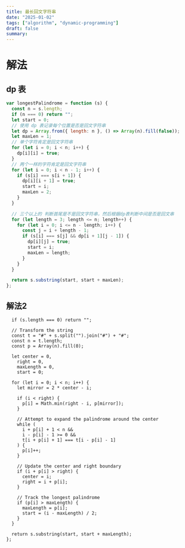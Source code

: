 ```yaml
---
title: 最长回文字符串
date: "2025-01-02"
tags: ["algorithm", "dynamic-programming"]
draft: false
summary:
---
```



# 解法

## dp 表

```js
var longestPalindrome = function (s) {
  const n = s.length;
  if (n === 0) return "";
  let start = 0;
  // 使用 dp 表记录每个位置是否是回文字符串
  let dp = Array.from({ length: n }, () => Array(n).fill(false));
  let maxLen = 1;
  // 单个字符肯定是回文字符串
  for (let i = 0; i < n; i++) {
    dp[i][i] = true;
  }
  // 两个一样的字符肯定是回文字符串
  for (let i = 0; i < n - 1; i++) {
    if (s[i] === s[i + 1]) {
      dp[i][i + 1] = true;
      start = i;
      maxLen = 2;
    }
  }

  // 三个以上的 判断首尾是不是回文字符串，然后根据dp表判断中间是否是回文串
  for (let length = 3; length <= n; length++) {
    for (let i = 0; i <= n - length; i++) {
      const j = i + length - 1;
      if (s[i] === s[j] && dp[i + 1][j - 1]) {
        dp[i][j] = true;
        start = i;
        maxLen = length;
      }
    }
  }

  return s.substring(start, start + maxLen);
};
```

## 解法2
```jsvar longestPalindrome = function (s) {
  if (s.length === 0) return "";

  // Transform the string
  const t = "#" + s.split("").join("#") + "#";
  const n = t.length;
  const p = Array(n).fill(0);

  let center = 0,
    right = 0,
    maxLength = 0,
    start = 0;

  for (let i = 0; i < n; i++) {
    let mirror = 2 * center - i;

    if (i < right) {
      p[i] = Math.min(right - i, p[mirror]);
    }

    // Attempt to expand the palindrome around the center
    while (
      i + p[i] + 1 < n &&
      i - p[i] - 1 >= 0 &&
      t[i + p[i] + 1] === t[i - p[i] - 1]
    ) {
      p[i]++;
    }

    // Update the center and right boundary
    if (i + p[i] > right) {
      center = i;
      right = i + p[i];
    }

    // Track the longest palindrome
    if (p[i] > maxLength) {
      maxLength = p[i];
      start = (i - maxLength) / 2;
    }
  }

  return s.substring(start, start + maxLength);
};
```